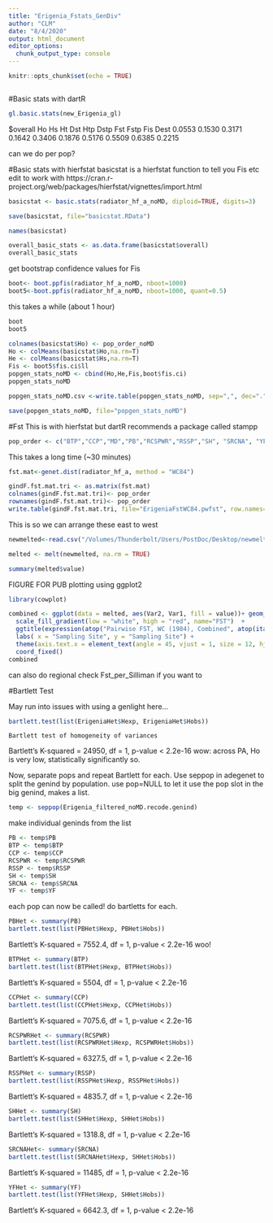 ```yaml
---
title: "Erigenia_Fstats_GenDiv"
author: "CLM"
date: "8/4/2020"
output: html_document
editor_options: 
  chunk_output_type: console
---
```


```r
knitr::opts_chunk$set(echo = TRUE)
```

```r

```


#Basic stats with dartR
```r
gl.basic.stats(new_Erigenia_gl)
```

$overall
    Ho     Hs     Ht    Dst    Htp   Dstp    Fst   Fstp    Fis   Dest 
0.0553 0.1530 0.3171 0.1642 0.3406 0.1876 0.5176 0.5509 0.6385 0.2215 

can we do per pop?


#Basic stats with hierfstat
basicstat is a hierfstat function to tell you Fis etc
edit to work with 
https://cran.r-project.org/web/packages/hierfstat/vignettes/import.html
```r
basicstat <- basic.stats(radiator_hf_a_noMD, diploid=TRUE, digits=3)
```
```r
save(basicstat, file="basicstat.RData")
```

```r
names(basicstat)
```
```r
overall_basic_stats <- as.data.frame(basicstat$overall)
overall_basic_stats
```

get bootstrap confidence values for Fis
```r
boot<- boot.ppfis(radiator_hf_a_noMD, nboot=1000)
boot5<-boot.ppfis(radiator_hf_a_noMD, nboot=1000, quant=0.5)
```
this takes a while (about 1 hour)

```r
boot
boot5
```


```r
colnames(basicstat$Ho) <- pop_order_noMD
Ho <- colMeans(basicstat$Ho,na.rm=T)
He <- colMeans(basicstat$Hs,na.rm=T)
Fis <- boot5$fis.ci$ll
popgen_stats_noMD <- cbind(Ho,He,Fis,boot$fis.ci)
popgen_stats_noMD
```

```r
popgen_stats_noMD.csv <-write.table(popgen_stats_noMD, sep=",", dec=".", row.names=TRUE, col.names=TRUE)

save(popgen_stats_noMD, file="popgen_stats_noMD")
```

#Fst
This is with hierfstat but dartR recommends a package called stampp

```r
pop_order <- c("BTP","CCP","MD","PB","RCSPWR","RSSP","SH", "SRCNA", "YF")
```


This takes a long time (~30 minutes)
```r
fst.mat<-genet.dist(radiator_hf_a, method = "WC84")
```
```r
gindF.fst.mat.tri <- as.matrix(fst.mat)
colnames(gindF.fst.mat.tri)<- pop_order
rownames(gindF.fst.mat.tri)<- pop_order
write.table(gindF.fst.mat.tri, file="ErigeniaFstWC84.pwfst", row.names=T,col.names=T)
```
This is so we can arrange these east to west
```r
newmelted<-read.csv("/Volumes/Thunderbolt/Users/PostDoc/Desktop/newmelted.csv", sep=",", header=TRUE)
```
```r
melted <- melt(newmelted, na.rm = TRUE)
```
```r
summary(melted$value)
```

FIGURE FOR PUB
plotting using ggplot2
```r
library(cowplot)
```
```r
combined <- ggplot(data = melted, aes(Var2, Var1, fill = value))+ geom_tile(color = "white")+ 
  scale_fill_gradient(low = "white", high = "red", name="FST")  +
  ggtitle(expression(atop("Pairwise FST, WC (1984), Combined", atop(italic("N = 124, L = 9,243"), ""))))+
  labs( x = "Sampling Site", y = "Sampling Site") + 
  theme(axis.text.x = element_text(angle = 45, vjust = 1, size = 12, hjust = 1),axis.text.y = element_text(size = 13)) + 
  coord_fixed()
combined
```


can also do regional
check Fst_per_Silliman if you want to 

#Bartlett Test

May run into issues with using a genlight here...
```r
bartlett.test(list(ErigeniaHet$Hexp, ErigeniaHet$Hobs))
```
	Bartlett test of homogeneity of variances
Bartlett's K-squared = 24950, df = 1, p-value < 2.2e-16
wow: across PA, Ho is very low, statistically significantly so.

Now, separate pops and repeat Bartlett for each.
Use seppop in adegenet to split the genind by population. use pop=NULL to let it use the pop slot in the big genind, makes a list.
```r
temp <- seppop(Erigenia_filtered_noMD.recode.genind)
```
make individual geninds from the list
```r
PB <- temp$PB
BTP <- temp$BTP
CCP <- temp$CCP
RCSPWR <- temp$RCSPWR
RSSP <- temp$RSSP
SH <- temp$SH
SRCNA <- temp$SRCNA
YF <- temp$YF
```

each pop can now be called! do bartletts for each.
```r
PBHet <- summary(PB)
bartlett.test(list(PBHet$Hexp, PBHet$Hobs))
```
Bartlett's K-squared = 7552.4, df = 1, p-value < 2.2e-16
woo!

```r
BTPHet <- summary(BTP)
bartlett.test(list(BTPHet$Hexp, BTPHet$Hobs))
```
Bartlett's K-squared = 5504, df = 1, p-value < 2.2e-16

```r
CCPHet <- summary(CCP)
bartlett.test(list(CCPHet$Hexp, CCPHet$Hobs))
```
Bartlett's K-squared = 7075.6, df = 1, p-value < 2.2e-16

```r
RCSPWRHet <- summary(RCSPWR)
bartlett.test(list(RCSPWRHet$Hexp, RCSPWRHet$Hobs))
```
Bartlett's K-squared = 6327.5, df = 1, p-value < 2.2e-16

```r
RSSPHet <- summary(RSSP)
bartlett.test(list(RSSPHet$Hexp, RSSPHet$Hobs))
```
Bartlett's K-squared = 4835.7, df = 1, p-value < 2.2e-16

```r
SHHet <- summary(SH)
bartlett.test(list(SHHet$Hexp, SHHet$Hobs))
```
Bartlett's K-squared = 1318.8, df = 1, p-value < 2.2e-16

```r
SRCNAHet<- summary(SRCNA)
bartlett.test(list(SRCNAHet$Hexp, SHHet$Hobs))
```
Bartlett's K-squared = 11485, df = 1, p-value < 2.2e-16

```r
YFHet <- summary(YF)
bartlett.test(list(YFHet$Hexp, SHHet$Hobs))
```
Bartlett's K-squared = 6642.3, df = 1, p-value < 2.2e-16